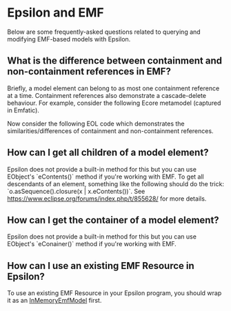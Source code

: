 =Epsilon and EMF=
Below are some frequently-asked questions related to querying and modifying EMF-based models with Epsilon.
 
== What is the difference between containment and non-containment references in EMF? ==
Briefly, a model element can belong to as most one containment reference at a time. Containment references also demonstrate a cascade-delete behaviour. For example, consider the following Ecore metamodel (captured in Emfatic).

{{{emf
package cars;

class Person {
  ref Person[*] friends; //non-containment reference
  val Car[*] cars; // containment reference
}

class Car { }
}}}
 
Now consider the following EOL code which demonstrates the similarities/differences of containment and non-containment references.
 
{{{eol
// Set up a few model elements to play with
var c1 = new Car;
var c2 = new Car;
var p1 = new Person;
var p2 = new Person;
var p3 = new Person;

// p1's car is c1 and p2's car is c2
p1.cars.add(c1);
p2.cars.add(c2);

// p3 is a friend of both p1 and p2
p1.friends.add(p3);
p2.friends.add(p3);

p1.friends.println(); // prints {p3}
p2.friends.println(); // prints {p3}

//add c2 to p1's cars
p1.cars.add(c2);
p1.cars.println(); // prints {c1, c2}
 
// The following statement prints an empty set! 
// As discussed above, model elements can belong to at 
// most 1 containment reference. As such, by adding c2 to
// the cars of p1, EMF removes it from the cars of p2
p2.cars.println();

// Delete p1 from the model
delete p1;

Person.all.println(); // prints {p2, p3}

// The following statement prints an empty set!
// As discussed above, containment references demonstrate
// a cascade-delete behaviour. As such, when we deleted p1,
// all the model elements contained in its cars containment reference
// were also deleted from the model. Note how the friends of p1 (p2 and p3)
// were not deleted from the model, since they were referenced through a 
// non-containment reference (friends)
Car.all.println();
}}}
 
==How can I get all children of a model element?==
Epsilon does not provide a built-in method for this but you can use EObject's `eContents()` method if you're working with EMF. To get all descendants of an element, something like the following should do the trick: `o.asSequence().closure(x | x.eContents())`. See [[https://www.eclipse.org/forums/index.php/t/855628/]] for more details.
 
==How can I get the container of a model element?==
Epsilon does not provide a built-in method for this but you can use EObject's `eConainer()` method if you're working with EMF.

==How can I use an existing EMF Resource in Epsilon?==
To use an existing EMF Resource in your Epsilon program, you should wrap it as an [[http://download.eclipse.org/epsilon/javadoc/org/eclipse/epsilon/emc/emf/InMemoryEmfModel.html|InMemoryEmfModel]] first.

